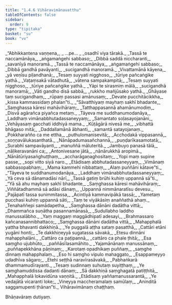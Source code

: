 ```yaml
---
title: "1.4.6 Vihāravimānavatthu"
tableOfContents: false
sidebar:
  order: 9
type: "tipitaka"
basket: "su"
book: "vv"
---
```



<DynamicBreadcrumb />

<Division number="729" book="vv">

<Paragraph number="577" type="verses" book="vv">
_“Abhikkantena vaṇṇena,_  
_ …pe… _  
_osadhī viya tārakā._  

</Paragraph>

</Division>
<Division number="730" book="vv">

<Paragraph number="578" type="verses" book="vv">
_Tassā te naccamānāya,_  
_aṅgamaṅgehi sabbaso;_  
_Dibbā saddā niccharanti,_  
_savanīyā manoramā._  

</Paragraph>

</Division>
<Division number="731" book="vv">

<Paragraph number="579" type="verses" book="vv">
_Tassā te naccamānāya,_  
_aṅgamaṅgehi sabbaso;_  
_Dibbā gandhā pavāyanti,_  
_sucigandhā manoramā._  

</Paragraph>

</Division>
<Division number="732" book="vv">

<Paragraph number="580" type="verses" book="vv">
_Vivattamānā kāyena,_  
_yā veṇīsu piḷandhanā;_  
_Tesaṃ suyyati nigghoso,_  
_tūriye pañcaṅgike yathā._  

</Paragraph>

</Division>
<Division number="733" book="vv">

<Paragraph number="581" type="verses" book="vv">
_Vaṭaṃsakā vātadhutā,_  
_vātena sampakampitā;_  
_Tesaṃ suyyati nigghoso,_  
_tūriye pañcaṅgike yathā._  

</Paragraph>

</Division>
<Division number="734" book="vv">

<Paragraph number="582" type="verses" book="vv">
_Yāpi te sirasmiṃ mālā,_  
_sucigandhā manoramā;_  
_Vāti gandho disā sabbā,_  
_rukkho mañjūsako yathā._  

</Paragraph>

</Division>
<Division number="735" book="vv">

<Paragraph number="583" type="verses" book="vv">
_Ghāyase taṃ sucigandhaṃ,_  
_rūpaṃ passasi amānusaṃ;_  
_Devate pucchitācikkha,_  
_kissa kammassidaṃ phalan”ti._  

</Paragraph>

</Division>
<Division number="736" book="vv">

<Paragraph number="584" type="verses" book="vv">
_“Sāvatthiyaṃ mayhaṃ sakhī bhadante,_  
_Saṃghassa kāresi mahāvihāraṃ;_  
_Tatthappasannā ahamānumodiṃ,_  
_Disvā agārañca piyañca metaṃ._  

</Paragraph>

</Division>
<Division number="737" book="vv">

<Paragraph number="585" type="verses" book="vv">
_Tāyeva me suddhanumodanāya,_  
_Laddhaṃ vimānabbhutadassaneyyaṃ;_  
_Samantato soḷasayojanāni,_  
_Vehāyasaṃ gacchati iddhiyā mama._  

</Paragraph>

</Division>
<Division number="738" book="vv">

<Paragraph number="586" type="verses" book="vv">
_Kūṭāgārā nivesā me,_  
_vibhattā bhāgaso mitā;_  
_Daddallamānā ābhanti,_  
_samantā satayojanaṃ._  

</Paragraph>

</Division>
<Division number="739" book="vv">

<Paragraph number="587" type="verses" book="vv">
_Pokkharañño ca me ettha,_  
_puthulomanisevitā;_  
_Acchodakā vippasannā,_  
_soṇṇavālukasanthatā._  

</Paragraph>

</Division>
<Division number="740" book="vv">

<Paragraph number="588" type="verses" book="vv">
_Nānāpadumasañchannā,_  
_puṇḍarīkasamotatā;_  
_Surabhī sampavāyanti,_  
_manuññā māluteritā._  

</Paragraph>

</Division>
<Division number="741" book="vv">

<Paragraph number="589" type="verses" book="vv">
_Jambuyo panasā tālā,_  
_nāḷikeravanāni ca;_  
_Antonivesane jātā,_  
_nānārukkhā aropimā._  

</Paragraph>

</Division>
<Division number="742" book="vv">

<Paragraph number="590" type="verses" book="vv">
_Nānātūriyasaṅghuṭṭhaṃ,_  
_accharāgaṇaghositaṃ;_  
_Yopi maṃ supine passe,_  
_sopi vitto siyā naro._  

</Paragraph>

</Division>
<Division number="743" book="vv">

<Paragraph number="591" type="verses" book="vv">
_Etādisaṃ abbhutadassaneyyaṃ,_  
_Vimānaṃ sabbasopabhaṃ;_  
_Mama kammehi nibbattaṃ,_  
_Alaṃ puññāni kātave”ti._  

</Paragraph>

</Division>
<Division number="744" book="vv">

<Paragraph number="592" type="verses" book="vv">
_“Tāyeva te suddhanumodanāya,_  
_Laddhaṃ vimānabbhutadassaneyyaṃ;_  
_Yā ceva sā dānamadāsi nārī,_  
_Tassā gatiṃ brūhi kuhiṃ uppannā sā”ti._  

</Paragraph>

</Division>
<Division number="745" book="vv">

<Paragraph number="593" type="verses" book="vv">
_“Yā sā ahu mayhaṃ sakhī bhadante,_  
_Saṃghassa kāresi mahāvihāraṃ;_  
_Viññātadhammā sā adāsi dānaṃ,_  
_Uppannā nimmānaratīsu devesu._  

</Paragraph>

</Division>
<Division number="746" book="vv">

<Paragraph number="594" type="verses" book="vv">
_Pajāpatī tassa sunimmitassa,_  
_Acintiyā kammavipākā tassā;_  
_Yametaṃ pucchasi kuhiṃ uppannā sāti,_  
_Taṃ te viyākāsiṃ anaññathā ahaṃ._  

</Paragraph>

</Division>
<Division number="747" book="vv">

<Paragraph number="595" type="verses" book="vv">
_Tenahaññepi samādapetha,_  
_Saṃghassa dānāni dadātha vittā;_  
_Dhammañca suṇātha pasannamānasā,_  
_Sudullabho laddho manussalābho._  

</Paragraph>

</Division>
<Division number="748" book="vv">

<Paragraph number="596" type="verses" book="vv">
_Yaṃ maggaṃ maggādhipatī adesayi,_  
_Brahmassaro kañcanasannibhattaco;_  
_Saṃghassa dānāni dadātha vittā,_  
_Mahapphalā yattha bhavanti dakkhiṇā._  

</Paragraph>

</Division>
<Division number="749" book="vv">

<Paragraph number="597" type="verses" book="vv">
_Ye puggalā aṭṭha sataṃ pasatthā,_  
_Cattāri etāni yugāni honti;_  
_Te dakkhiṇeyyā sugatassa sāvakā,_  
_Etesu dinnāni mahapphalāni._  

</Paragraph>

</Division>
<Division number="750" book="vv">

<Paragraph number="598" type="verses" book="vv">
_Cattāro ca paṭipannā,_  
_cattāro ca phale ṭhitā;_  
_Esa saṃgho ujubhūto,_  
_paññāsīlasamāhito._  

</Paragraph>

</Division>
<Division number="751" book="vv">

<Paragraph number="599" type="verses" book="vv">
_Yajamānānaṃ manussānaṃ,_  
_puññapekkhāna pāṇinaṃ;_  
_Karotaṃ opadhikaṃ puññaṃ,_  
_saṃghe dinnaṃ mahapphalaṃ._  

</Paragraph>

</Division>
<Division number="752" book="vv">

<Paragraph number="600" type="verses" book="vv">
_Eso hi saṃgho vipulo mahaggato,_  
_Esappameyyo udadhīva sāgaro;_  
_Etehi seṭṭhā naravīrasāvakā,_  
_Pabhaṅkarā dhammamudīrayanti._  

</Paragraph>

</Division>
<Division number="753" book="vv">

<Paragraph number="601" type="verses" book="vv">
_Tesaṃ sudinnaṃ suhutaṃ suyiṭṭhaṃ,_  
_Ye saṃghamuddissa dadanti dānaṃ;_  
_Sā dakkhiṇā saṃghagatā patiṭṭhitā,_  
_Mahapphalā lokavidūna vaṇṇitā._  

</Paragraph>

</Division>
<Division number="754" book="vv">

<Paragraph number="602" type="verses" book="vv">
_Etādisaṃ yaññamanussarantā,_  
_Ye vedajātā vicaranti loke;_  
_Vineyya maccheramalaṃ samūlaṃ,_  
_Aninditā saggamupenti ṭhānan”ti._  


</Paragraph>
</Division>

<Paragraph number="603" type="center" book="vv">
Vihāravimānaṃ chaṭṭhaṃ.

  
Bhāṇavāraṃ dutiyaṃ.
</Paragraph>